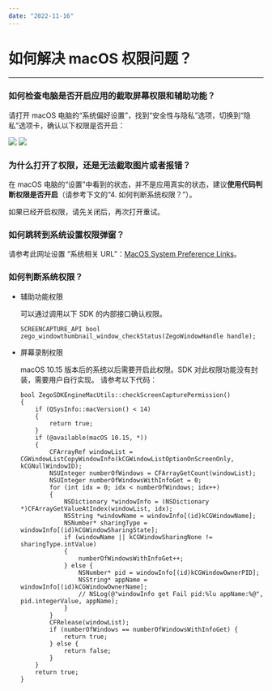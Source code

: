 ```yaml
---
date: "2022-11-16"
---
```

# 如何解决 macOS 权限问题？
---

### 如何检查电脑是否开启应用的截取屏幕权限和辅助功能？

请打开 macOS 电脑的“系统偏好设置”，找到“安全性与隐私”选项，切换到“隐私”选项卡，确认以下权限是否开启：
<Frame width="512" height="auto" caption=""><Frame width="512" height="auto" caption=""><img src="https://doc-media.zego.im/sdk-doc/Pics/macOS/ScreenSharing/CommonProblems/screenSharing_Problems_macOS_2.png" /></Frame></Frame>
<Frame width="512" height="auto" caption=""><Frame width="512" height="auto" caption=""><img src="https://doc-media.zego.im/sdk-doc/Pics/macOS/ScreenSharing/CommonProblems/screenSharing_Problems_macOS_1.png" /></Frame></Frame> 
</details>


### 为什么打开了权限，还是无法截取图片或者报错？

在 macOS 电脑的“设置”中看到的状态，并不是应用真实的状态，建议**使用代码判断权限是否开启**（请参考下文的“4. 如何判断系统权限？”）。

如果已经开启权限，请先关闭后，再次打开重试。



### 如何跳转到系统设置权限弹窗？

请参考此网址设置 “系统相关 URL”：[MacOS System Preference Links](https://www.mbsplugins.net/archive/2020-04-05/MacOS_System_Preference_Links/monkeybreadsoftware_blog_archive)。

### 如何判断系统权限？

- 辅助功能权限

    可以通过调用以下 SDK 的内部接口确认权限。
 
    ```objc    
    SCREENCAPTURE_API bool zego_windowthumbnail_window_checkStatus(ZegoWindowHandle handle);
    ```
- 屏幕录制权限

    macOS 10.15 版本后的系统以后需要开启此权限。SDK 对此权限功能没有封装，需要用户自行实现。 请参考以下代码：

    ```objc
    bool ZegoSDKEngineMacUtils::checkScreenCapturePermission()
    {	
        if (QSysInfo::macVersion() < 14)	
        {		
            return true;	
        }	
        if (@available(macOS 10.15, *)) 
        {		
            CFArrayRef windowList = CGWindowListCopyWindowInfo(kCGWindowListOptionOnScreenOnly, kCGNullWindowID);		
            NSUInteger numberOfWindows = CFArrayGetCount(windowList);		
            NSUInteger numberOfWindowsWithInfoGet = 0;		
            for (int idx = 0; idx < numberOfWindows; idx++) 
            {			
                NSDictionary *windowInfo = (NSDictionary *)CFArrayGetValueAtIndex(windowList, idx);			
                NSString *windowName = windowInfo[(id)kCGWindowName];			
                NSNumber* sharingType = windowInfo[(id)kCGWindowSharingState];			
                if (windowName || kCGWindowSharingNone != sharingType.intValue) 
                {				
                    numberOfWindowsWithInfoGet++;			
                } else {				
                    NSNumber* pid = windowInfo[(id)kCGWindowOwnerPID];				
                    NSString* appName = windowInfo[(id)kCGWindowOwnerName];				
                    // NSLog(@"windowInfo get Fail pid:%lu appName:%@", pid.integerValue, appName);			
                }		
            }		
            CFRelease(windowList);		
            if (numberOfWindows == numberOfWindowsWithInfoGet) {			
                return true;		
            } else {			
                return false;		
            }	
        }	
        return true;
    }
    ```